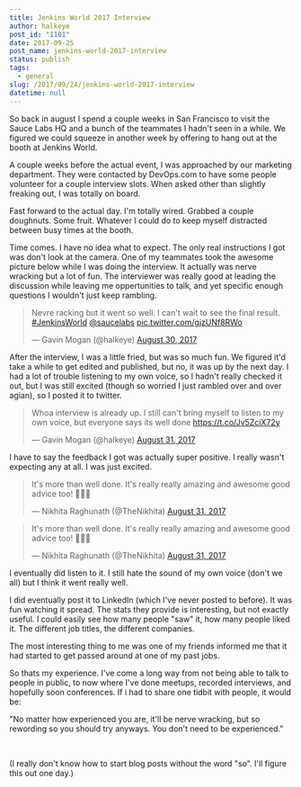 ```yaml
---
title: Jenkins World 2017 Interview
author: halkeye
post_id: "1101"
date: 2017-09-25
post_name: jenkins-world-2017-interview
status: publish
tags:
  - general
slug: /2017/09/24/jenkins-world-2017-interview
datetime: null
---
```


So back in august I spend a couple weeks in San Francisco to visit the Sauce Labs HQ and a bunch of the teammates I hadn't seen in a while. We figured we could squeeze in another week by offering to hang out at the booth at Jenkins World.

A couple weeks before the actual event, I was approached by our marketing department. They were contacted by DevOps.com to have some people volunteer for a couple interview slots. When asked other than slightly freaking out, I was totally on board.

Fast forward to the actual day. I'm totally wired. Grabbed a couple doughnuts. Some fruit. Whatever I could do to keep myself distracted between busy times at the booth.

Time comes. I have no idea what to expect. The only real instructions I got was don't look at the camera. One of my teammates took the awesome picture below while I was doing the interview. It actually was nerve wracking but a lot of fun. The interviewer was really good at leading the discussion while leaving me oppertunities to talk, and yet specific enough questions I wouldn't just keep rambling.

<blockquote class="twitter-tweet" data-lang="en"><p lang="en" dir="ltr">Nevre racking but it went so well. I can&#39;t wait to see the final result. <a href="https://twitter.com/hashtag/JenkinsWorld?src=hash&amp;ref_src=twsrc%5Etfw">#JenkinsWorld</a> <a href="https://twitter.com/saucelabs?ref_src=twsrc%5Etfw">@saucelabs</a> <a href="https://t.co/gjzUNf8RWo">pic.twitter.com/gjzUNf8RWo</a></p>&mdash; Gavin Mogan (@halkeye) <a href="https://twitter.com/halkeye/status/902987709609680897?ref_src=twsrc%5Etfw">August 30, 2017</a></blockquote>

After the interview, I was a little fried, but was so much fun. We figured it'd take a while to get edited and published, but no, it was up by the next day. I had a lot of trouble listening to my own voice, so I hadn't really checked it out, but I was still excited (though so worried I just rambled over and over agian), so I posted it to twitter.

<blockquote class="twitter-tweet" data-lang="en"><p lang="en" dir="ltr">Whoa interview is already up. I still can&#39;t bring myself to listen to my own voice, but everyone says its well done <a href="https://t.co/Jv5ZciX72y">https://t.co/Jv5ZciX72y</a></p>&mdash; Gavin Mogan (@halkeye) <a href="https://twitter.com/halkeye/status/903366982040354816?ref_src=twsrc%5Etfw">August 31, 2017</a></blockquote>

I have to say the feedback I got was actually super positive. I really wasn't expecting any at all. I was just excited.

<blockquote class="twitter-tweet" data-lang="en"><p lang="en" dir="ltr">It&#39;s more than well done. It&#39;s really really amazing and awesome good advice too! 🎉🎉🎉</p>&mdash; Nikhita Raghunath (@TheNikhita) <a href="https://twitter.com/TheNikhita/status/903375644284858369?ref_src=twsrc%5Etfw">August 31, 2017</a></blockquote>

<blockquote class="twitter-tweet" data-lang="en"><p lang="en" dir="ltr">It&#39;s more than well done. It&#39;s really really amazing and awesome good advice too! 🎉🎉🎉</p>&mdash; Nikhita Raghunath (@TheNikhita) <a href="https://twitter.com/TheNikhita/status/903375644284858369?ref_src=twsrc%5Etfw">August 31, 2017</a></blockquote>

I eventually did listen to it. I still hate the sound of my own voice (don't we all) but I think it went really well.

I did eventually post it to LinkedIn (which I've never posted to before). It was fun watching it spread. The stats they provide is interesting, but not exactly useful. I could easily see how many people "saw" it, how many people liked it. The different job titles, the different companies.

The most interesting thing to me was one of my friends informed me that it had started to get passed around at one of my past jobs.

So thats my experience. I've come a long way from not being able to talk to people in public, to now where I've done meetups, recorded interviews, and hopefully soon conferences. If i had to share one tidbit with people, it would be:



"No matter how experienced you are, it'll be nerve wracking, but so rewording so you should try anyways. You don't need to be experienced."



 

(I really don't know how to start blog posts without the word "so". I'll figure this out one day.)
